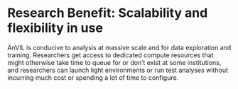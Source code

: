 # Research Benefit: Scalability and flexibility in use

AnVIL is conducive to analysis at massive scale and for data exploration and training. Researchers get access to dedicated compute resources that might otherwise take time to queue for or don't exist at some institutions, and researchers can launch light environments or run test analyses without incurring much cost or spending a lot of time to configure.

